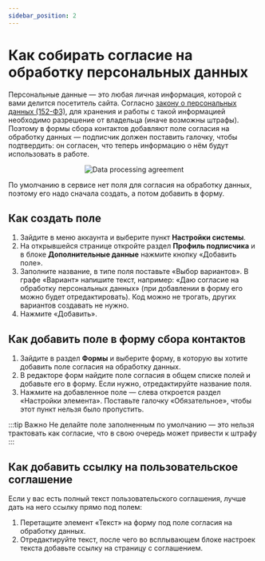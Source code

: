 ```yaml
---
sidebar_position: 2
---
```



# Как собирать согласие на обработку персональных данных

Персональные данные — это любая личная информация, которой с вами делится посетитель сайта. Согласно [закону о персональных данных (152-ФЗ)](http://www.consultant.ru/document/cons_doc_LAW_61801/), для хранения и работы с такой информацией необходимо разрешение от владельца (иначе возможны штрафы). Поэтому в формы сбора контактов добавляют поле согласия на обработку данных — подписчик должен поставить галочку, чтобы подтвердить: он согласен, что теперь информацию о нём будут использовать в работе.

<p align="center">
  <img src={dataProcessingAgreement} alt="Data processing agreement" />
</p>

По умолчанию в сервисе нет поля для согласия на обработку данных, поэтому его надо сначала создать, а потом добавить в форму.

## Как создать поле

1. Зайдите в меню аккаунта и выберите пункт **Настройки системы**.
2. На открывшейся странице откройте раздел **Профиль подписчика** и в блоке **Дополнительные данные** нажмите кнопку «Добавить поле».
3. Заполните название, в типе поля поставьте «Выбор вариантов». В графе «Вариант» напишите текст, например: «Даю согласие на обработку персональных данных» (при добавлении в форму его можно будет отредактировать). Код можно не трогать, других вариантов создавать не нужно.
4. Нажмите «Добавить».

## Как добавить поле в форму сбора контактов

1. Зайдите в раздел **Формы** и выберите форму, в которую вы хотите добавить поле согласия на обработку данных.
2. В редакторе форм найдите поле согласия в общем списке полей и добавьте его в форму. Если нужно, отредактируйте название поля.
3. Нажмите на добавленное поле — слева откроется раздел «Настройки элемента». Поставьте галочку «Обязательное», чтобы этот пункт нельзя было пропустить.

:::tip Важно
Не делайте поле заполненным по умолчанию — это нельзя трактовать как согласие, что в свою очередь может привести к штрафу
:::

## Как добавить ссылку на пользовательское соглашение

Если у вас есть полный текст пользовательского соглашения, лучше дать на него ссылку прямо под полем:

1. Перетащите элемент «Текст» на форму под поле согласия на обработку данных.
2. Отредактируйте текст, после чего во всплывающем блоке настроек текста добавьте ссылку на страницу с соглашением.

